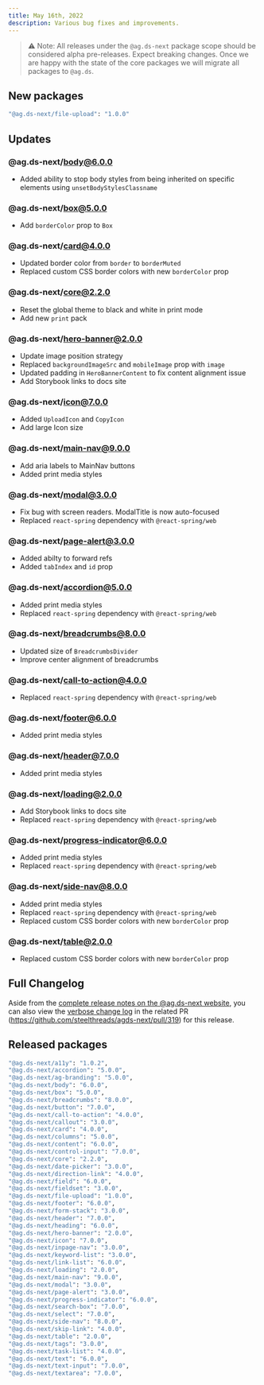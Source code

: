 ```yaml
---
title: May 16th, 2022
description: Various bug fixes and improvements.
---
```


> ⚠️ Note: All releases under the `@ag.ds-next` package scope should be considered alpha pre-releases. Expect breaking changes. Once we are happy with the state of the core packages we will migrate all packages to `@ag.ds`.

## New packages

```sh
"@ag.ds-next/file-upload": "1.0.0"
```

## Updates

### @ag.ds-next/body@6.0.0

- Added ability to stop body styles from being inherited on specific elements using `unsetBodyStylesClassname`

### @ag.ds-next/box@5.0.0

- Add `borderColor` prop to `Box`

### @ag.ds-next/card@4.0.0

- Updated border color from `border` to `borderMuted`
- Replaced custom CSS border colors with new `borderColor` prop

### @ag.ds-next/core@2.2.0

- Reset the global theme to black and white in print mode
- Add new `print` pack

### @ag.ds-next/hero-banner@2.0.0

- Update image position strategy
- Replaced `backgroundImageSrc` and `mobileImage` prop with `image`
- Updated padding in `HeroBannerContent` to fix content alignment issue
- Add Storybook links to docs site

### @ag.ds-next/icon@7.0.0

- Added `UploadIcon` and `CopyIcon`
- Add large Icon size

### @ag.ds-next/main-nav@9.0.0

- Add aria labels to MainNav buttons
- Added print media styles

### @ag.ds-next/modal@3.0.0

- Fix bug with screen readers. ModalTitle is now auto-focused
- Replaced `react-spring` dependency with `@react-spring/web`

### @ag.ds-next/page-alert@3.0.0

- Added abilty to forward refs
- Added `tabIndex` and `id` prop

### @ag.ds-next/accordion@5.0.0

- Added print media styles
- Replaced `react-spring` dependency with `@react-spring/web`

### @ag.ds-next/breadcrumbs@8.0.0

- Updated size of `BreadcrumbsDivider`
- Improve center alignment of breadcrumbs

### @ag.ds-next/call-to-action@4.0.0

- Replaced `react-spring` dependency with `@react-spring/web`

### @ag.ds-next/footer@6.0.0

- Added print media styles

### @ag.ds-next/header@7.0.0

- Added print media styles

### @ag.ds-next/loading@2.0.0

- Add Storybook links to docs site
- Replaced `react-spring` dependency with `@react-spring/web`

### @ag.ds-next/progress-indicator@6.0.0

- Added print media styles
- Replaced `react-spring` dependency with `@react-spring/web`

### @ag.ds-next/side-nav@8.0.0

- Added print media styles
- Replaced `react-spring` dependency with `@react-spring/web`
- Replaced custom CSS border colors with new `borderColor` prop

### @ag.ds-next/table@2.0.0

- Replaced custom CSS border colors with new `borderColor` prop

## Full Changelog

Aside from the [complete release notes on the @ag.ds-next website](https://design-system.agriculture.gov.au/releases/2022-04-28), you can also view the [verbose change log](https://github.com/steelthreads/agds-next/pull/319) in the related PR (https://github.com/steelthreads/agds-next/pull/319) for this release.

## Released packages

```sh
"@ag.ds-next/a11y": "1.0.2",
"@ag.ds-next/accordion": "5.0.0",
"@ag.ds-next/ag-branding": "5.0.0",
"@ag.ds-next/body": "6.0.0",
"@ag.ds-next/box": "5.0.0",
"@ag.ds-next/breadcrumbs": "8.0.0",
"@ag.ds-next/button": "7.0.0",
"@ag.ds-next/call-to-action": "4.0.0",
"@ag.ds-next/callout": "3.0.0",
"@ag.ds-next/card": "4.0.0",
"@ag.ds-next/columns": "5.0.0",
"@ag.ds-next/content": "6.0.0",
"@ag.ds-next/control-input": "7.0.0",
"@ag.ds-next/core": "2.2.0",
"@ag.ds-next/date-picker": "3.0.0",
"@ag.ds-next/direction-link": "4.0.0",
"@ag.ds-next/field": "6.0.0",
"@ag.ds-next/fieldset": "3.0.0",
"@ag.ds-next/file-upload": "1.0.0",
"@ag.ds-next/footer": "6.0.0",
"@ag.ds-next/form-stack": "3.0.0",
"@ag.ds-next/header": "7.0.0",
"@ag.ds-next/heading": "6.0.0",
"@ag.ds-next/hero-banner": "2.0.0",
"@ag.ds-next/icon": "7.0.0",
"@ag.ds-next/inpage-nav": "3.0.0",
"@ag.ds-next/keyword-list": "3.0.0",
"@ag.ds-next/link-list": "6.0.0",
"@ag.ds-next/loading": "2.0.0",
"@ag.ds-next/main-nav": "9.0.0",
"@ag.ds-next/modal": "3.0.0",
"@ag.ds-next/page-alert": "3.0.0",
"@ag.ds-next/progress-indicator": "6.0.0",
"@ag.ds-next/search-box": "7.0.0",
"@ag.ds-next/select": "7.0.0",
"@ag.ds-next/side-nav": "8.0.0",
"@ag.ds-next/skip-link": "4.0.0",
"@ag.ds-next/table": "2.0.0",
"@ag.ds-next/tags": "3.0.0",
"@ag.ds-next/task-list": "4.0.0",
"@ag.ds-next/text": "6.0.0",
"@ag.ds-next/text-input": "7.0.0",
"@ag.ds-next/textarea": "7.0.0",
```
